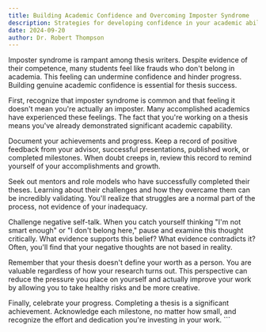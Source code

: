 ```yaml
---
title: Building Academic Confidence and Overcoming Imposter Syndrome
description: Strategies for developing confidence in your academic abilities and research
date: 2024-09-20
author: Dr. Robert Thompson
---
```


Imposter syndrome is rampant among thesis writers. Despite evidence of their competence, many students feel like frauds who don't belong in academia. This feeling can undermine confidence and hinder progress. Building genuine academic confidence is essential for thesis success.

First, recognize that imposter syndrome is common and that feeling it doesn't mean you're actually an imposter. Many accomplished academics have experienced these feelings. The fact that you're working on a thesis means you've already demonstrated significant academic capability.

Document your achievements and progress. Keep a record of positive feedback from your advisor, successful presentations, published work, or completed milestones. When doubt creeps in, review this record to remind yourself of your accomplishments and growth.

Seek out mentors and role models who have successfully completed their theses. Learning about their challenges and how they overcame them can be incredibly validating. You'll realize that struggles are a normal part of the process, not evidence of your inadequacy.

Challenge negative self-talk. When you catch yourself thinking "I'm not smart enough" or "I don't belong here," pause and examine this thought critically. What evidence supports this belief? What evidence contradicts it? Often, you'll find that your negative thoughts are not based in reality.

Remember that your thesis doesn't define your worth as a person. You are valuable regardless of how your research turns out. This perspective can reduce the pressure you place on yourself and actually improve your work by allowing you to take healthy risks and be more creative.

Finally, celebrate your progress. Completing a thesis is a significant achievement. Acknowledge each milestone, no matter how small, and recognize the effort and dedication you're investing in your work.
\`\`\`
